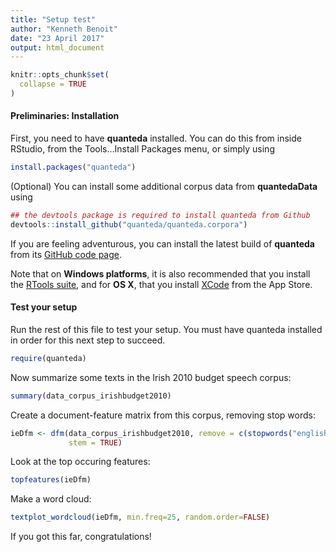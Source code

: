 ```yaml
---
title: "Setup test"
author: "Kenneth Benoit"
date: "23 April 2017"
output: html_document
---
```


```r
knitr::opts_chunk$set(
  collapse = TRUE
)
```

#### Preliminaries: Installation

First, you need to have **quanteda** installed.  You can do this from inside RStudio, from the Tools...Install Packages menu, or simply using
```r
install.packages("quanteda")
```

(Optional) You can install some additional corpus data from **quantedaData** using

```r
## the devtools package is required to install quanteda from Github
devtools::install_github("quanteda/quanteda.corpora")
```

If you are feeling adventurous, you can install the latest build of **quanteda** from its [GitHub code page](https://github.com/kbenoit/quanteda).

Note that on **Windows platforms**, it is also recommended that you install the [RTools suite](https://cran.r-project.org/bin/windows/Rtools/), and for **OS X**, that you install [XCode](https://itunes.apple.com/gb/app/xcode/id497799835?mt=12) from the App Store.


#### Test your setup

Run the rest of this file to test your setup.  You must have quanteda installed in order for this next step to succeed.
```r
require(quanteda)
```

Now summarize some texts in the Irish 2010 budget speech corpus:
```r
summary(data_corpus_irishbudget2010)
```

Create a document-feature matrix from this corpus, removing stop words:
```r
ieDfm <- dfm(data_corpus_irishbudget2010, remove = c(stopwords("english"), "will"), 
             stem = TRUE)
```

Look at the top occuring features:
```r
topfeatures(ieDfm)
```

Make a word cloud:
```r
textplot_wordcloud(ieDfm, min.freq=25, random.order=FALSE)
```

If you got this far, congratulations!







